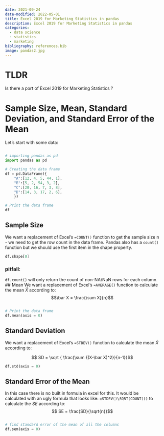 ```yaml
---
date: 2021-09-24
date-modified: 2022-05-01
title: Excel 2019 for Marketing Statistics in pandas
description: Excel 2019 for Marketing Statistics in pandas
categories:
  - data science
  - statistics
  - marketing
bibliography: references.bib
image: pandas2.jpg
---
```


# TLDR
Is there a port of Excel 2019 for Marketing Statistics ?

# Sample Size, Mean, Standard Deviation, and Standard Error of the Mean
Let's start with some data:
``` python

# importing pandas as pd
import pandas as pd

# Creating the data frame
df = pd.DataFrame({
    "A":[12, 4, 5, 44, 1],
    "B":[5, 2, 54, 3, 2],
    "C":[20, 16, 7, 3, 8],
    "D":[14, 3, 17, 2, 6],
    })

# Print the data frame
df
```
## Sample Size
We want a replacement of Excel's `=COUNT()` function to get the sample size n - we need to get the row count in the data frame. Pandas also has a `count()` function but we should use the first item in the shape property.
``` python
df.shape[0]
```
### pitfall:
``df.count()``  will only return the count of non-NA/NaN rows for each column.
## Mean
We want a replacement of Excel's `=AVERAGE()` function to calculate the mean $\bar X$ according to:
$$\bar X = \frac{\sum X}{n}$$
``` python

# Print the data frame
df.mean(axis = 0)
```
## Standard Deviation
We want a replacement of Excel's `=STDEV()` function to calculate the mean $\bar X$ according to:

$$ SD = \sqrt { \frac{\sum {(X-\bar X)^2}}{n-1}}$$
``` python
df.std(axis = 0) 
```
##  Standard Error of the Mean
In this case there is no built in formula in excel for this. It would be calculated with an ugly formula that looks like: `=STDEV()\SQRT(COUNT())` to calculate the $SE$ according to:
$$ SE =  \frac{SD}{\sqrt{n}}$$
``` python

# find standard error of the mean of all the columns
df.sem(axis = 0)
```

